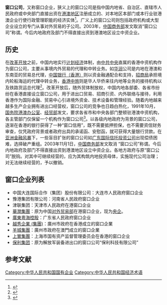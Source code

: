 {{lead section|time=2013-08-31T10:47:49+00:00}}
{{refimprove|time=2013-08-31T10:47:49+00:00}}
'''窗口公司'''，又称窗口企业，狭义上的窗口公司是指中国内地省、自治区、直辖市人民政府或中央部门直接出资在[[港澳地區|港澳地区]]注册成立的、对本地区本部门或本行业驻港澳企业行使行政管理职能的经济实体<ref>{{Cite web|title=国务院办公厅转发商务部等部门关于改革内地驻港澳地区“窗口公司”管理模式意见的通知|url=http://www.gov.cn/zwgk/2005-08/14/content_22540.htm|accessdate=2020-03-21|work=www.gov.cn}}</ref>。广义上的窗口公司则包括政府机构或大型企业设立的专门从事对外贸易的子公司。2003年，[[中國商務部|中国商务部]]发文取消“窗口公司”称谓。今后内地政府及部门不得直接出资到港澳地区设立中资企业。

==历史==
在[[改革开放|改革开放]]之前，中国内地实行[[计划经济|计划经济]]体制，由[[中国共产党中央委员会|中共中央]]直属的香港中资机构作为窗口公司，主要从事境内外贸易的代理和中转业务。如[[华润|华润]]公司是内地在港澳和东南亚的贸易总代理，[[中國銀行（香港）|中国银行（香港）]]则以资金融通配合和支持，[[招商局集團|招商局]]承担境内轮船海运的代理中转业务，[[中国旅游集团|香港中旅]]则是华人华侨来往内地等业务的接待机构以及铁路货运总代理<ref>{{Cite web|title=中资机构在香港的发展|url=https://www.jingjidaokan.com/icms/null/null/ns:LHQ6LGY6LGM6MmM5Y2QzOGI1ZTEzYWJlNDAxNWUzMjViODA3MTAwNmMscDosYTosbTo=/show.vsml|accessdate=2021-08-28}}</ref>。改革开放后，随外贸体制放权，中国内地各部委、各省市纷纷在香港直接设立窗口公司，用于进出口贸易、招商引资、内外联络与接待，利用香港作为国际金融、贸易中心引进境外资金、技术设备和管理经验。随着内地越来越多生产企业拥有进出口经营权，窗口公司的竞争也日趋白热化，1991年10月，[[国务院港澳事务办公室|国务院港澳办公室]]、[[中华人民共和国商务部|经贸部]]发文，要求各省市和中央各部门整顿驻港澳中资机构，各主管部门仅保留一个机构作为窗口公司<ref>{{Cite web|title=国务院办公厅转发国务院港澳办公室等部门关于驻港澳地区中资机构归口管理办法的通知|url=http://cf2005.chinalawedu.com/falvfagui/fg22598/6490.shtml|accessdate=2020-03-21|work=cf2005.chinalawedu.com}}</ref>。以各级内地政府为背景的窗口公司，逐渐在香港的银行获得了一种“窗口信用”，既不需要抵押担保，也不需要资信财务审查，仅凭政府背景或者政府出具的承诺函、安慰函，就可获得大量银行贷款。在[[亚洲金融风暴|亚洲金融风暴]]下，一些盲目扩张的窗口公司如[[广东国际信托|广东国际信托投资公司]]出现偿债困难，选择破产重组。2003年11月1日，[[中华人民共和国商务部|中国商务部]]发文取消 “窗口公司”称谓。今后内地政府及部门不得直接出资到港澳地区设立中资企业。各地方政府与原“窗口公司”脱钩。对其中可继续经营的，应为其构筑内地投资母体，实施现代公司治理；对无法继续经营的，予以撤销。

==窗口企业列表==
*中国大连国际合作（集团）股份有限公司：大连市人民政府窗口企业
*豫港集团有限公司：河南省人民政府窗口企业
*津联集团：天津市人民政府在港窗口企业
*[[華潤集團|華潤集團]]：原为中国[[中华人民共和国对外贸易部|对外贸易部]]在港窗口企业，现为[[中央企业|央企]]。
*[[廣東粵海控股|廣東粵海控股]]：广东省人民政府窗口企业
*[[越秀企業_(集團)|越秀企業 (集團)]]：廣州市政府在香港成立的窗口企業
*[[羊城集團|羊城集團]]：廣州市政府在澳門成立的窗口企業
*[[上實集團|上實集團]]：上海市国有资产监督管理委员会在香港的窗口企业
*[[保利集团|保利集团]]：原为解放军装备进出口的窗口公司“保利科技有限公司”

==参考文献==
{{Reflist}}

[[Category:中华人民共和国国有企业|Category:中华人民共和国国有企业]]
[[Category:中华人民共和国经济术语|Category:中华人民共和国经济术语]]